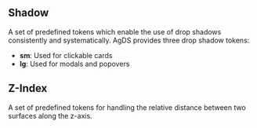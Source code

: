 ## Shadow

A set of predefined tokens which enable the use of drop shadows consistently and systematically. AgDS provides three drop shadow tokens:

- **sm**: Used for clickable cards
- **lg**: Used for modals and popovers

<ShadowTokenChart />

## Z-Index

A set of predefined tokens for handling the relative distance between two surfaces along the z-axis.

<ZIndexTokenChart />
